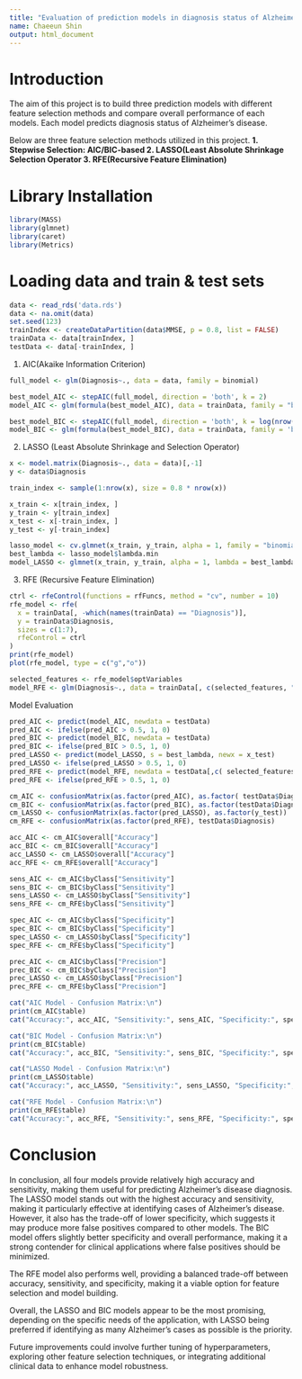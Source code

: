 ```yaml
---
title: "Evaluation of prediction models in diagnosis status of Alzheimer's disease"
name: Chaeeun Shin
output: html_document
---
```


# Introduction
The aim of this project is to build three prediction models with different feature selection methods and compare overall performance of each models. Each model predicts diagnosis status of Alzheimer's disease. 

Below are three feature selection methods utilized in this project. 
**1. Stepwise Selection: AIC/BIC-based  **
**2. LASSO(Least Absolute Shrinkage Selection Operator  **
**3. RFE(Recursive Feature Elimination)  **

# Library Installation
```r
library(MASS)
library(glmnet)
library(caret)
library(Metrics)
```

# Loading data and train & test sets
```r
data <- read_rds('data.rds')
data <- na.omit(data)
set.seed(123)
trainIndex <- createDataPartition(data$MMSE, p = 0.8, list = FALSE)
trainData <- data[trainIndex, ]
testData <- data[-trainIndex, ]
```

1. AIC(Akaike Information Criterion)
```r
full_model <- glm(Diagnosis~., data = data, family = binomial)

best_model_AIC <- stepAIC(full_model, direction = 'both', k = 2)
model_AIC <- glm(formula(best_model_AIC), data = trainData, family = "binomial")

best_model_BIC <- stepAIC(full_model, direction = 'both', k = log(nrow(data)))
model_BIC <- glm(formula(best_model_BIC), data = trainData, family = 'binomial')

```
2. LASSO (Least Absolute Shrinkage and Selection Operator)
```r
x <- model.matrix(Diagnosis~., data = data)[,-1]
y <- data$Diagnosis

train_index <- sample(1:nrow(x), size = 0.8 * nrow(x))

x_train <- x[train_index, ]
y_train <- y[train_index]
x_test <- x[-train_index, ]
y_test <- y[-train_index]

lasso_model <- cv.glmnet(x_train, y_train, alpha = 1, family = "binomial")
best_lambda <- lasso_model$lambda.min
model_LASSO <- glmnet(x_train, y_train, alpha = 1, lambda = best_lambda, family = "binomial")
```

3. RFE (Recursive Feature Elimination)
```r
ctrl <- rfeControl(functions = rfFuncs, method = "cv", number = 10)
rfe_model <- rfe(
  x = trainData[, -which(names(trainData) == "Diagnosis")],
  y = trainData$Diagnosis,
  sizes = c(1:7),
  rfeControl = ctrl
)
print(rfe_model)
plot(rfe_model, type = c("g","o"))

selected_features <- rfe_model$optVariables
model_RFE <- glm(Diagnosis~., data = trainData[, c(selected_features, "Diagnosis")], family = binomial)
```
Model Evaluation
```r
pred_AIC <- predict(model_AIC, newdata = testData)
pred_AIC <- ifelse(pred_AIC > 0.5, 1, 0)
pred_BIC <- predict(model_BIC, newdata = testData)
pred_BIC <- ifelse(pred_BIC > 0.5, 1, 0)
pred_LASSO <- predict(model_LASSO, s = best_lambda, newx = x_test)
pred_LASSO <- ifelse(pred_LASSO > 0.5, 1, 0)
pred_RFE <- predict(model_RFE, newdata = testData[,c( selected_features, "Diagnosis")], family = binomial)
pred_RFE <- ifelse(pred_RFE > 0.5, 1, 0)

cm_AIC <- confusionMatrix(as.factor(pred_AIC), as.factor( testData$Diagnosis))
cm_BIC <- confusionMatrix(as.factor(pred_BIC), as.factor(testData$Diagnosis))
cm_LASSO <- confusionMatrix(as.factor(pred_LASSO), as.factor(y_test))
cm_RFE <- confusionMatrix(as.factor(pred_RFE), testData$Diagnosis)

acc_AIC <- cm_AIC$overall["Accuracy"]
acc_BIC <- cm_BIC$overall["Accuracy"]
acc_LASSO <- cm_LASSO$overall["Accuracy"]
acc_RFE <- cm_RFE$overall["Accuracy"]

sens_AIC <- cm_AIC$byClass["Sensitivity"]
sens_BIC <- cm_BIC$byClass["Sensitivity"]
sens_LASSO <- cm_LASSO$byClass["Sensitivity"]
sens_RFE <- cm_RFE$byClass["Sensitivity"]

spec_AIC <- cm_AIC$byClass["Specificity"]
spec_BIC <- cm_BIC$byClass["Specificity"]
spec_LASSO <- cm_LASSO$byClass["Specificity"]
spec_RFE <- cm_RFE$byClass["Specificity"]

prec_AIC <- cm_AIC$byClass["Precision"]
prec_BIC <- cm_BIC$byClass["Precision"]
prec_LASSO <- cm_LASSO$byClass["Precision"]
prec_RFE <- cm_RFE$byClass["Precision"]

cat("AIC Model - Confusion Matrix:\n")
print(cm_AIC$table)
cat("Accuracy:", acc_AIC, "Sensitivity:", sens_AIC, "Specificity:", spec_AIC, "Precision:", prec_AIC, "\n", "\n")

cat("BIC Model - Confusion Matrix:\n")
print(cm_BIC$table)
cat("Accuracy:", acc_BIC, "Sensitivity:", sens_BIC, "Specificity:", spec_BIC, "Precision:", prec_BIC, "\n", "\n")

cat("LASSO Model - Confusion Matrix:\n")
print(cm_LASSO$table)
cat("Accuracy:", acc_LASSO, "Sensitivity:", sens_LASSO, "Specificity:", spec_LASSO, "Precision:", prec_LASSO, "\n","\n")

cat("RFE Model - Confusion Matrix:\n")
print(cm_RFE$table)
cat("Accuracy:", acc_RFE, "Sensitivity:", sens_RFE, "Specificity:", spec_RFE, "Precision:", prec_RFE, "\n")
```
# Conclusion
In conclusion, all four models provide relatively high accuracy and sensitivity, making them useful for predicting Alzheimer's disease diagnosis. The LASSO model stands out with the highest accuracy and sensitivity, making it particularly effective at identifying cases of Alzheimer's disease. However, it also has the trade-off of lower specificity, which suggests it may produce more false positives compared to other models. The BIC model offers slightly better specificity and overall performance, making it a strong contender for clinical applications where false positives should be minimized.

The RFE model also performs well, providing a balanced trade-off between accuracy, sensitivity, and specificity, making it a viable option for feature selection and model building.

Overall, the LASSO and BIC models appear to be the most promising, depending on the specific needs of the application, with LASSO being preferred if identifying as many Alzheimer's cases as possible is the priority.

Future improvements could involve further tuning of hyperparameters, exploring other feature selection techniques, or integrating additional clinical data to enhance model robustness.